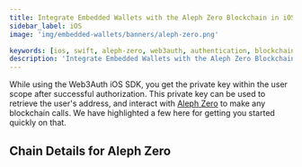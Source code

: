 ```yaml
---
title: Integrate Embedded Wallets with the Aleph Zero Blockchain in iOS/Swift Applications
sidebar_label: iOS
image: 'img/embedded-wallets/banners/aleph-zero.png'

keywords: [ios, swift, aleph-zero, web3auth, authentication, blockchain]
description: 'Integrate Embedded Wallets with the Aleph Zero Blockchain in iOS/Swift Applications | Embedded Wallets'
---
```



While using the Web3Auth iOS SDK, you get the private key within the user scope after successful authorization. This private key can be used to retrieve the user's address, and interact with [Aleph Zero](https://ethereum.org/) to make any blockchain calls. We have highlighted a few here for getting you started quickly on that.

## Chain Details for Aleph Zero

<ChainDetailsAlephZero />

<EVMInteraction />

